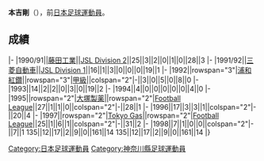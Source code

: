 {{Infobox football biography
|name=本吉剛
|image=
|fullname=本吉剛
|birth_date={{Birth date and age|1967|7|26}}
|cityofbirth=[[神奈川縣|神奈川縣]]
|countryofbirth=[[日本|日本]]
|position=[[後衛_(足球)|後衛]]
|currentclub=
|years=1990-1991<br/>1991-1994<br/>1995-1996<br/>1997-1998
|clubs=[[湘南比馬|藤田工業]]<br/>[[浦和紅鑽|三菱自動車/ 浦和紅鑽]]<br/>[[德島漩渦|大塚製薬]]<br/>[[FC東京|Tokyo Gas]]
|caps(goals)=
|nationalyears=
|nationalteam=
|nationalcaps(goals)=
}}
'''本吉剛'''（{{Bd|1967年|7月26日||}}），前[[日本|日本]][[足球|足球]][[運動員|運動員]]。

==成績==
{{Football player club statistics 1|YYN}}
{{Football player club statistics 2|JPN|YYN}}
|-
|1990/91||[[湘南比馬|藤田工業]]||[[Japan_Soccer_League|JSL Division 2]]||25||3||2||0||1||0||28||3
|-
|1991/92||[[浦和紅鑽|三菱自動車]]||[[Japan_Soccer_League|JSL Division 1]]||16||1||3||0||0||0||19||1
|-
|1992||rowspan="3"|[[浦和紅鑽|浦和紅鑽]]||rowspan="3"|[[日本職業足球甲級聯賽|甲級]]||colspan="2"|-||3||0||5||0||8||0
|-
|1993||14||2||2||0||3||0||19||2
|-
|1994||4||0||0||0||0||0||4||0
|-
|1995||rowspan="2"|[[德島漩渦|大塚製薬]]||rowspan="2"|[[Japan_Football_League|Football League]]||27||1||1||0||colspan="2"|-||28||1
|-
|1996||17||3||3||1||colspan="2"|-||20||4
|-
|1997||rowspan="2"|[[FC東京|Tokyo Gas]]||rowspan="2"|[[Japan_Football_League|Football League]]||25||1||6||1||colspan="2"|-||31||2
|-
|1998||7||1||0||0||colspan="2"|-||7||1
{{Football player club statistics 3|1|JPN}}135||12||17||2||9||0||161||14
{{Football player club statistics 5}}135||12||17||2||9||0||161||14
|}

{{1988年亞洲盃足球賽日本參賽名單}}
{{Japan-sport-bio-stub}}
{{Soccer-player-stub}}
[[Category:日本足球運動員|Category:日本足球運動員]]
[[Category:神奈川縣足球運動員|Category:神奈川縣足球運動員]]